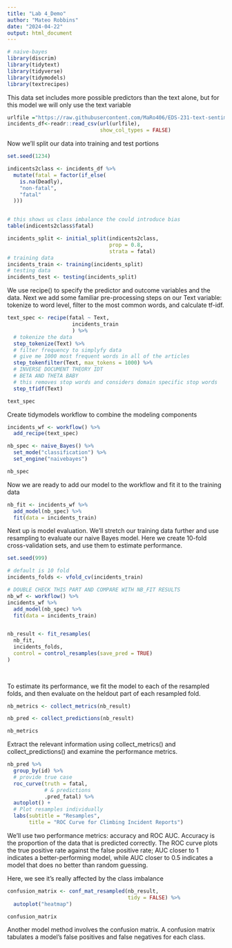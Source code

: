 ```yaml
---
title: "Lab 4_Demo"
author: "Mateo Robbins"
date: "2024-04-22"
output: html_document
---
```


```r
# naive-bayes
library(discrim) 
library(tidytext)
library(tidyverse)
library(tidymodels)
library(textrecipes)
```

This data set includes more possible predictors than the text alone, but for this model we will only use the text variable
```r

urlfile ="https://raw.githubusercontent.com/MaRo406/EDS-231-text-sentiment/main/data/climbing_reports_model_dat.csv"
incidents_df<-readr::read_csv(url(urlfile),
                              show_col_types = FALSE)
```

Now we'll split our data into training and test portions

```r
set.seed(1234)

indicents2class <- incidents_df %>% 
  mutate(fatal = factor(if_else(
    is.na(Deadly),
    "non-fatal",
    "fatal"
  )))


# this shows us class imbalance the could introduce bias 
table(indicents2class$fatal)

incidents_split <- initial_split(indicents2class,
                                 prop = 0.8,
                                 strata = fatal)
# training data
incidents_train <- training(incidents_split)
# testing data
incidents_test <- testing(incidents_split)
```

We use recipe() to specify the predictor and outcome variables and the data.
Next we add some familiar pre-processing steps on our Text variable: tokenize to word level, filter to the most common words, and calculate tf-idf.

```r
text_spec <- recipe(fatal ~ Text, 
                     incidents_train
                     ) %>% 
  # tokenize the data
  step_tokenize(Text) %>% 
  # filter frequency to simplyfy data
  # give me 1000 most frequent words in all of the articles
  step_tokenfilter(Text, max_tokens = 1000) %>% 
  # INVERSE DOCUMENT THEORY IDT
  # BETA AND THETA BABY
  # this removes stop words and considers domain specific stop words
  step_tfidf(Text)

text_spec
```


Create  tidymodels workflow to combine the modeling components

```r
incidents_wf <- workflow() %>% 
  add_recipe(text_spec)
```

```r
nb_spec <- naive_Bayes() %>% 
  set_mode("classification") %>% 
  set_engine("naivebayes")

nb_spec
```

Now we are ready to add our model to the workflow and fit it to the training data

```r
nb_fit <- incidents_wf %>% 
  add_model(nb_spec) %>% 
  fit(data = incidents_train)
```
Next up is model evaluation. We'll stretch our training data further and use resampling to evaluate our naive Bayes model. Here we create 10-fold cross-validation sets, and use them to estimate performance.

```r
set.seed(999)

# default is 10 fold
incidents_folds <- vfold_cv(incidents_train)
```

```r
# DOUBLE CHECK THIS PART AND COMPARE WITH NB_FIT RESULTS
nb_wf <- workflow() %>% 
incidents_wf %>% 
  add_model(nb_spec) %>% 
  fit(data = incidents_train)


nb_result <- fit_resamples(
  nb_fit, 
  incidents_folds,
  control = control_resamples(save_pred = TRUE)
) 
  
  
```

To estimate its performance, we fit the model to each of the resampled folds, and then evaluate on the heldout part of each resampled fold.

```r
nb_metrics <- collect_metrics(nb_result)

nb_pred <- collect_predictions(nb_result)

nb_metrics
```

Extract the relevant information using collect_metrics() and collect_predictions() and examine the performance metrics.

```r
nb_pred %>% 
  group_by(id) %>% 
  # provide true case
  roc_curve(truth = fatal,
            # & predictions
            .pred_fatal) %>% 
  autoplot() +
  # Plot resamples individually 
  labs(subtitle = "Resamples",
       title = "ROC Curve for Climbing Incident Reports")
```

We'll use two performance metrics: accuracy and ROC AUC.
Accuracy is the proportion of the data that is predicted correctly. 
The ROC curve plots the true positive rate against the false positive rate; AUC closer to 1 indicates a better-performing model, while AUC closer to 0.5 indicates a model that does no better than random guessing.

Here, we see it's really affected by the class imbalance

```r
confusion_matrix <- conf_mat_resampled(nb_result,
                                       tidy = FALSE) %>% 
  autoplot("heatmap")

confusion_matrix
```

Another model method involves the confusion matrix. A confusion matrix tabulates a model's false positives and false negatives for each class.

```r

```

```r

```
